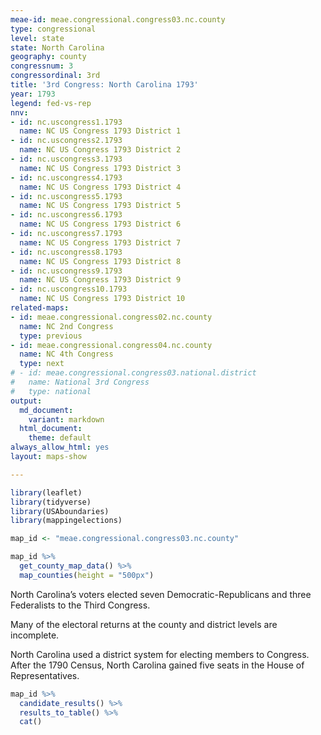 ```yaml
---
meae-id: meae.congressional.congress03.nc.county
type: congressional
level: state
state: North Carolina
geography: county
congressnum: 3
congressordinal: 3rd
title: '3rd Congress: North Carolina 1793'
year: 1793
legend: fed-vs-rep
nnv:
- id: nc.uscongress1.1793
  name: NC US Congress 1793 District 1
- id: nc.uscongress2.1793
  name: NC US Congress 1793 District 2
- id: nc.uscongress3.1793
  name: NC US Congress 1793 District 3
- id: nc.uscongress4.1793
  name: NC US Congress 1793 District 4
- id: nc.uscongress5.1793
  name: NC US Congress 1793 District 5
- id: nc.uscongress6.1793
  name: NC US Congress 1793 District 6
- id: nc.uscongress7.1793
  name: NC US Congress 1793 District 7
- id: nc.uscongress8.1793
  name: NC US Congress 1793 District 8
- id: nc.uscongress9.1793
  name: NC US Congress 1793 District 9
- id: nc.uscongress10.1793
  name: NC US Congress 1793 District 10
related-maps:
- id: meae.congressional.congress02.nc.county
  name: NC 2nd Congress
  type: previous
- id: meae.congressional.congress04.nc.county
  name: NC 4th Congress
  type: next
# - id: meae.congressional.congress03.national.district
#   name: National 3rd Congress
#   type: national
output:
  md_document:
    variant: markdown
  html_document:
    theme: default
always_allow_html: yes
layout: maps-show

---
```


```r
library(leaflet)
library(tidyverse)
library(USAboundaries)
library(mappingelections)

map_id <- "meae.congressional.congress03.nc.county"
```

<div class="map">

```r
map_id %>%
  get_county_map_data() %>% 
  map_counties(height = "500px")
```

</div>

North Carolina's voters elected seven Democratic-Republicans and three Federalists to the Third Congress.

Many of the electoral returns at the county and district levels are incomplete.

North Carolina used a district system for electing members to Congress. After the 1790 Census, North Carolina gained five seats in the House of Representatives.
  
<div class="results-table">

```r
map_id %>%
  candidate_results() %>%
  results_to_table() %>%
  cat()
```

</div>

